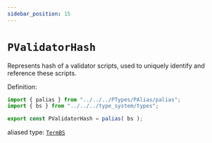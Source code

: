 ```yaml
---
sidebar_position: 15
---
```


# `PValidatorHash`

Represents hash of a validator scripts, used to uniquely identify and reference these scripts.

Definition:

```ts
import { palias } from "../../../PTypes/PAlias/palias";
import { bs } from "../../../type_system/types";

export const PValidatorHash = palias( bs );
```

aliased type: [`TermBS`](../../stdlib/TermBS)